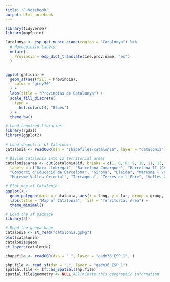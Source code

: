 ```yaml
---
title: "R Notebook"
output: html_notebook
---
```



```r
library(tidyverse)
library(mapSpain)

Catalunya <- esp_get_munic_siane(region = "Catalunya") %>%
  # Homogeinizo labels
  mutate(
    Provincia = esp_dict_translate(ine.prov.name, "es")
  )


ggplot(galicia) +
  geom_sf(aes(fill = Provincia),
    color = "grey70"
  ) +
  labs(title = "Provincias de Catalunya") +
  scale_fill_discrete(
    type =
      hcl.colors(4, "Blues")
  ) +
  theme_bw()
```

```r
# Load required libraries
library(rgdal)
library(ggplot2)

# Load shapefile of Catalonia
catalonia <- readOGR(dsn = "shapefiles/catalonia", layer = "catalonia")

# Divide Catalonia into 12 territorial areas
catalonia$area <- cut(catalonia$id, breaks = c(1, 6, 8, 9, 10, 11, 13, 15, 16, 17, 18, 19, 20), 
  labels = c("Baix Llobregat", "Barcelona Comarques", "Barcelona II (Comarques)", "Catalunya Central", 
  "Consorci d'Educació de Barcelona", "Girona", "Lleida", "Maresme - Vallès Oriental", "Maresme Vallès Oriental", 
  "Maresme-Vallès Oriental", "Tarragona", "Terres de l'Ebre", "Vallès Occidental"))

# Plot map of Catalonia
ggplot() +
  geom_polygon(data = catalonia, aes(x = long, y = lat, group = group, fill = area)) +
  labs(title = "Map of Catalonia", fill = "Territorial Area") +
  theme_minimal()

```

```r
# Load the sf package
library(sf)

# Read the geopackage
catalonia <- st_read("catalonia.gpkg")
plot(catalonia)
catalonia$geom
st_layers(catalonia)

shapefile <- readOGR(dsn = ".", layer = "gadm36_ESP_1", )

shp.file <- read_sf(dsn = ".", layer = "gadm36_ESP_1")
spatial.file <- sf::as_Spatial(shp.file)
spatial.file$geometry <- NULL #Eliminate this geographic information
```



